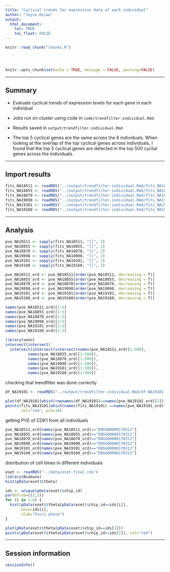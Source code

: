 ```yaml
---
title: "Cyclical trends for expression data of each individual"
author: "Joyce Hsiao"
output: 
  html_document:
    toc: TRUE
    toc_float: FALSE
---
```


<!-- The file analysis/chunks.R contains chunks that define default settings
shared across the workflowr files. -->
```r
knitr::read_chunk("chunks.R")
```

<!-- Update knitr chunk options -->
```r
```

<!-- Insert the date the file was last updated -->
```r
```

<!-- Insert the code version (Git commit SHA1) if Git repository exists and R
 package git2r is installed -->
```r
```

```r
knitr::opts_chunk$set(echo = TRUE, message = FALSE, warning=FALSE)
```

---

## Summary

* Evaluate cyclical trends of expression levels for each gene in each individual

* Jobs run on cluster using code in `code/trendfilter-individual.Rmd`

* Results saved in `output/trendfilter-individual.Rmd`

* The top 5 cyclical genes are the same across the 6 individuals. When looking at the overlap of the top cyclical genes across individuals, I found that the top 5 cyclical genes are detected in the top 500 cyclial genes across the individuals.

---


## Import results

```r
fits_NA18511 <- readRDS("../output/trendfilter-individual.Rmd/fits_NA18511.rds")
fits_NA18855 <- readRDS("../output/trendfilter-individual.Rmd/fits_NA18855.rds")
fits_NA18870 <- readRDS("../output/trendfilter-individual.Rmd/fits_NA18870.rds")
fits_NA19098 <- readRDS("../output/trendfilter-individual.Rmd/fits_NA19098.rds")
fits_NA19101 <- readRDS("../output/trendfilter-individual.Rmd/fits_NA19101.rds")
fits_NA19160 <- readRDS("../output/trendfilter-individual.Rmd/fits_NA19160.rds")
```


---

## Analysis


```r
pve_NA18511 <- sapply(fits_NA18511, "[[", 2)
pve_NA18855 <- sapply(fits_NA18855, "[[", 2)
pve_NA18870 <- sapply(fits_NA18870, "[[", 2)
pve_NA19098 <- sapply(fits_NA19098, "[[", 2)
pve_NA19101 <- sapply(fits_NA19101, "[[", 2)
pve_NA19160 <- sapply(fits_NA19160, "[[", 2)

pve_NA18511_ord <- pve_NA18511[order(pve_NA18511, decreasing = T)]
pve_NA18855_ord <- pve_NA18855[order(pve_NA18855, decreasing = T)]
pve_NA18870_ord <- pve_NA18870[order(pve_NA18870, decreasing = T)]
pve_NA19098_ord <- pve_NA19098[order(pve_NA19098, decreasing = T)]
pve_NA19101_ord <- pve_NA19101[order(pve_NA19101, decreasing = T)]
pve_NA19160_ord <- pve_NA19160[order(pve_NA19160, decreasing = T)]

names(pve_NA18511_ord)[1:5]
names(pve_NA18855_ord)[1:5]
names(pve_NA18870_ord)[1:5]
names(pve_NA19098_ord)[1:5]
names(pve_NA19101_ord)[1:5]
names(pve_NA19160_ord)[1:5]

library(venn)
intersect(intersect(
  intersect(intersect(intersect(names(pve_NA18511_ord)[1:500],
          names(pve_NA18855_ord)[1:500]),
          names(pve_NA18870_ord)[1:500]),
          names(pve_NA19098_ord)[1:500]),
          names(pve_NA19101_ord)[1:500]),
          names(pve_NA19160_ord)[1:500])
```


checking that trendfilter was done correctly

```r
df_NA19101 <- readRDS("../output/trendfilter-individual.Rmd/df_NA19101.rds")

plot(df_NA19101[which(rownames(df_NA19101)==names(pve_NA19101_ord)[1]),])
points(fits_NA19101[which(names(fits_NA19101) ==names(pve_NA19101_ord)[1])][[1]]$trend.yy,
       col="red", pch=16)
```

getting PVE of CDK1 from all individuals

```r
pve_NA18511_ord[names(pve_NA18511_ord)=="ENSG00000170312"]
pve_NA18855_ord[names(pve_NA18855_ord)=="ENSG00000170312"]
pve_NA18870_ord[names(pve_NA18870_ord)=="ENSG00000170312"]
pve_NA19098_ord[names(pve_NA19098_ord)=="ENSG00000170312"]
pve_NA19101_ord[names(pve_NA19101_ord)=="ENSG00000170312"]
pve_NA19160_ord[names(pve_NA19160_ord)=="ENSG00000170312"]
```
distribution of cell times in different individuals

```r
eset <- readRDS("../data/eset-final.rds")
library(Biobase)
hist(pData(eset)$theta)

ids <- unique(pData(eset)$chip_id)
par(mfrow=c(2,3))
for (i in 1:6) {
  hist(pData(eset)$theta[pData(eset)$chip_id==ids[i]],
       main=ids[i],
       xlab="Fucci phase")
}

plot(pData(eset)$theta[pData(eset)$chip_id==ids[1]])
points(pData(eset)$theta[pData(eset)$chip_id==ids[2]], col="red")
```



---

## Session information

```r
sessionInfo()
```

